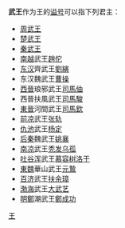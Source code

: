 '''武王'''作为王的[[谥号|谥号]]可以指下列君主：
* [[周武王|周武王]]
* [[楚武王|楚武王]]
* [[秦武王|秦武王]]
* [[南越国|南越]]武王[[趙佗|趙佗]]
* [[东汉|东汉]]齊武王[[劉縯|劉縯]]
* 东汉魏武王[[曹操|曹操]]
* [[西晉|西晉]]琅邪武王[[司馬伷|司馬伷]]
* 西晉扶風武王[[司馬駿|司馬駿]]
* [[東晉|東晉]]河間武王[[司馬欽|司馬欽]]
* [[前凉|前凉]]武王[[张轨|张轨]]
* [[仇池|仇池]]武王[[杨定|杨定]]
* [[后秦|后秦]]魏武王[[姚襄|姚襄]]
* [[南凉|南凉]]武王[[秃发乌孤|秃发乌孤]]
* [[吐谷浑|吐谷浑]]武王[[慕容树洛干|慕容树洛干]]
* [[東魏|東魏]]華山武王[[元鷙|元鷙]]
* [[百济|百济]]武王[[扶余璋|扶余璋]]
* [[渤海国|渤海]]武王[[大武艺|大武艺]]
* [[明鄭|明鄭]]潮武王[[鄭成功|鄭成功]]

{{disambig|cat=二字稱謂消歧義}}

[[Category:諡武|王]]